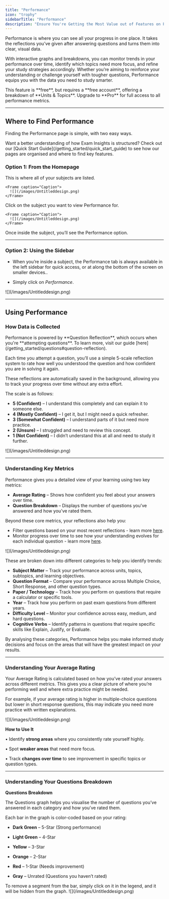 ```yaml
---
title: "Performance"
icon: "trophy"
sidebarTitle: "Performance"
description: "Ensure You're Getting the Most Value out of Features on Performance"
---
```


Performance is where you can see all your progress in one place. It takes the reflections you’ve given after answering questions and turns them into clear, visual data. 

With interactive graphs and breakdowns, you can monitor trends in your performance over time, identify which topics need more focus, and refine your study strategies accordingly. Whether you’re aiming to reinforce your understanding or challenge yourself with tougher questions, Performance equips you with the data you need to study smarter.

<Note>
  This feature is **free**, but requires a **free account**, offering a breakdown of **Units & Topics**. Upgrade to **Pro** for full access to all performance metrics.  
</Note>

***

## Where to Find Performance

Finding the Performance page is simple, with two easy ways.

<Tip>
  Want a better understanding of how Exam Insights is structured? Check out our [Quick Start Guide](/getting_started/quick_start_guide) to see how our pages are organised and where to find key features.
</Tip>

### Option 1: From the Homepage

<Steps>
  <Step title="Go to your My Subjects (Home)">
    This is where all of your subjects are listed.

    <Frame caption="Caption">
      ![](/images/Untitleddesign.png)
    </Frame>
  </Step>

  <Step title="Select a Subject">
    Click on the subject you want to view Performance for.

    <Frame caption="Caption">
      ![](/images/Untitleddesign.png)
    </Frame>
  </Step>

  <Step title="Click Performance">
    Once inside the subject, you’ll see the Performance option.
  </Step>
</Steps>

***

### Option 2: Using the Sidebar

* When you’re inside a subject, the Performance tab is always available in the left sidebar for quick access, or at along the bottom of the screen on smaller devices..

* Simply click on *Performance*.

<Frame caption="Caption">
  ![](/images/Untitleddesign.png)
</Frame>

***

## Using Performance

### How Data is Collected

<Tip>
Performance is powered by **Question Reflection**, which occurs when you're **attempting questions**. To learn more, visit our guide [here](/getting_started/questions#question-reflection).  
</Tip>

Each time you attempt a question, you’ll use a simple 5-scale reflection system to rate how well you understood the question and how confident you are in solving it again.

These reflections are automatically saved in the background, allowing you to track your progress over time without any extra effort.

The scale is as follows:
* **5 (Confident)** – I understand this completely and can explain it to someone else.
* **4 (Mostly Confident)** – I get it, but I might need a quick refresher.
* **3 (Somewhat Confident)** – I understand parts of it but need more practice.
* **2 (Unsure)** – I struggled and need to review this concept.
* **1 (Not Confident)** – I didn’t understand this at all and need to study it further.

<Frame caption="Caption">
  ![](/images/Untitleddesign.png)
</Frame>

***

### Understanding Key Metrics

Performance gives you a detailed view of your learning using two key metrics:
* **Average Rating** – Shows how confident you feel about your answers over time.
* **Question Breakdown** – Displays the number of questions you’ve answered and how you’ve rated them.

Beyond these core metrics, your reflections also help you:
* Filter questions based on your most recent reflections - learn more [here](/getting_started/questions#filtering-questions).
* Monitor progress over time to see how your understanding evolves for each individual question - learn more [here](/getting_started/questions#question-reflection).

<Frame caption="Caption">
  ![](/images/Untitleddesign.png)
</Frame>

These are broken down into different categories to help you identify trends:
* **Subject Matter** – Track your performance across units, topics, subtopics, and learning objectives.
* **Question Format** – Compare your performance across Multiple Choice, Short Response, and other question types.
* **Paper / Technology** – Track how you perform on questions that require a calculator or specific tools.
* **Year** – Track how you perform on past exam questions from different years.
* **Difficulty Level** – Monitor your confidence across easy, medium, and hard questions.
* **Cognitive Verbs** – Identify patterns in questions that require specific skills like Explain, Justify, or Evaluate.

By analysing these categories, Performance helps you make informed study decisions and focus on the areas that will have the greatest impact on your results.

***


### Understanding Your Average Rating

Your Average Rating is calculated based on how you’ve rated your answers across different metrics. This gives you a clear picture of where you’re performing well and where extra practice might be needed.

For example, if your average rating is higher in multiple-choice questions but lower in short response questions, this may indicate you need more practice with written explanations.

<Frame caption="Caption">
  ![](/images/Untitleddesign.png)
</Frame>

**How to Use It**

• Identify **strong areas** where you consistently rate yourself highly.

• Spot **weaker areas** that need more focus.

• Track **changes over time** to see improvement in specific topics or question types.

***

### Understanding Your Questions Breakdown

**Questions Breakdown**

The Questions graph helps you visualise the number of questions you’ve answered in each category and how you’ve rated them.

Each bar in the graph is color-coded based on your rating:

* **Dark Green** – 5-Star (Strong performance)

* **Light Green** – 4-Star

* **Yellow** – 3-Star

* **Orange** – 2-Star

* **Red** – 1-Star (Needs improvement)

* **Gray** – Unrated (Questions you haven’t rated)

<Tip>
  To remove a segment from the bar, simply click on it in the legend, and it will be hidden from the graph.
</Tip>

<Frame caption="Caption">
  ![](/images/Untitleddesign.png)
</Frame>